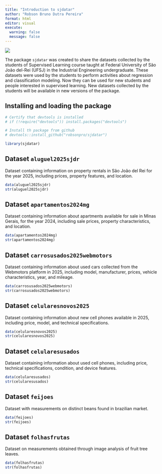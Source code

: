 ```yaml
---
title: "Introduction to sjdatar"
author: "Robson Bruno Dutra Pereira"
format: html
editor: visual
execute:
  warning: false
  message: false
---
```


![](C:/Docs/OneDrive/UFSJ/Disciplinas/Aprendizado Supervisionado/Dados_AS_UFSJ/slsjdatar.png)

The package `sjdatar` was created to share the datasets collected by the students of Supervised Learning course taught at Federal University of São João del-Rei (UFSJ) in the Industrial Engineering undergraduate. These datasets were used by the students to perform activities about regression and classification modeling. Now they can be used for new students and people interested in supervised learning. New datasets collected by the students will be available in new versions of the package.

## Installing and loading the package

```r
# Certify that devtools is installed
# if (!require("devtools")) install.packages("devtools")

# Install th package from github
# devtools::install_github("robsonpro/sjdatar")
```

```r
library(sjdatar)
```

## Dataset `aluguel2025sjdr`

Dataset containing information on property rentals in São João del Rei for the year 2025, including prices, property features, and location.

```r
data(aluguel2025sjdr)
str(aluguel2025sjdr)
```

## Dataset `apartamentos2024mg`

Dataset containing information about apartments available for sale in Minas Gerais, for the year 2024, including sale prices, property characteristics, and location.

```r
data(apartamentos2024mg)
str(apartamentos2024mg)
```

## Dataset `carrosusados2025webmotors`

Dataset containing information about used cars collected from the Webmotors platform in 2025, including model, manufacturer, prices, vehicle characteristics, year, and mileage.

```r
data(carrosusados2025webmotors)
str(carrosusados2025webmotors)
```

## Dataset `celularesnovos2025`

Dataset containing information about new cell phones available in 2025,
including price, model, and technical specifications.

```r
data(celularesnovos2025)
str(celularesnovos2025)
```

## Dataset `celularesusados`

Dataset containing information about used cell phones, including price,
technical specifications, condition, and device features.

```r
data(celularesusados)
str(celularesusados)
```

## Dataset `feijoes`

Dataset with measurements on distinct beans found in brazilian market.

```r
data(feijoes)
str(feijoes)
```

## Dataset `folhasfrutas`

Dataset on measurements obtained through image analysis of fruit tree leaves.

```r
data(folhasfrutas)
str(folhasfrutas)
```
